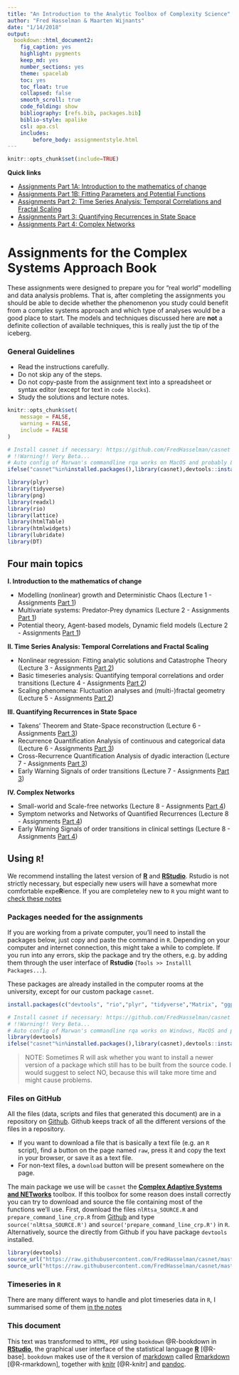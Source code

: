 ```yaml
---
title: "An Introduction to the Analytic Toolbox of Complexity Science"
author: "Fred Hasselman & Maarten Wijnants"
date: "1/14/2018"
output: 
  bookdown::html_document2: 
    fig_caption: yes
    highlight: pygments
    keep_md: yes
    number_sections: yes
    theme: spacelab
    toc: yes
    toc_float: true
    collapsed: false
    smooth_scroll: true
    code_folding: show
    bibliography: [refs.bib, packages.bib]
    biblio-style: apalike
    csl: apa.csl
    includes:
        before_body: assignmentstyle.html
---
```



```r
knitr::opts_chunk$set(include=TRUE)
```

**Quick links**

* [Assignments Part 1A: Introduction to the mathematics of change](https://darwin.pwo.ru.nl/skunkworks/courseware/1718_DCS/assignments/ASSIGNMENTS_P1A.html)
* [Assignments Part 1B: Fitting Parameters and Potential Functions](https://darwin.pwo.ru.nl/skunkworks/courseware/1718_DCS/assignments/ASSIGNMENTS_P1B.html)
* [Assignments Part 2: Time Series Analysis: Temporal Correlations and Fractal Scaling](https://darwin.pwo.ru.nl/skunkworks/courseware/1718_DCS/assignments/ASSIGNMENTS_P2.html)
* [Assignments Part 3: Quantifying Recurrences in State Space](https://darwin.pwo.ru.nl/skunkworks/courseware/1718_DCS/assignments/ASSIGNMENTS_P3.html)
* [Assignments Part 4: Complex Networks](https://darwin.pwo.ru.nl/skunkworks/courseware/1718_DCS/assignments/ASSIGNMENTS_P4.html)


# **Assignments for the Complex Systems Approach Book** {-}

These assignments were designed to prepare you for "real world" modelling and data analysis problems. That is, after completing the assignments you should be able to decide whether the phenomenon you study could benefit from a complex systems approach and which type of analyses would be a good place to start. The models and techniques discussed here are **not** a definite collection of available techniques, this is really just the tip of the iceberg.

### General Guidelines {-}

* Read the instructions carefully.
* Do not skip any of the steps.
* Do not copy-paste from the assignment text into a spreadsheet or syntax editor (except for text in `code blocks`).
* Study the solutions and lecture notes.



```r
knitr::opts_chunk$set(
	message = FALSE,
	warning = FALSE,
	include = FALSE
)

# Install casnet if necessary: https://github.com/FredHasselman/casnet
# !!Warning!! Very Beta...
# Auto config of Marwan's commandline rqa works on MacOS and probably Linux as well
ifelse("casnet"%in%installed.packages(),library(casnet),devtools::install_github("FredHasselman/casnet"))

library(plyr)
library(tidyverse)
library(png)
library(readxl)
library(rio)
library(lattice)
library(htmlTable)
library(htmlwidgets)
library(lubridate)
library(DT)
```   

## **Four main topics** {-}

**I. Introduction to the mathematics of change**

- Modelling (nonlinear) growth and Deterministic Chaos (Lecture 1 - Assignments [Part 1]((https://darwin.pwo.ru.nl/skunkworks/courseware/1718_DCS/assignments/ASSIGNMENTS_P1.html)))
- Multivariate systems: Predator-Prey dynamics (Lecture 2 - Assignments [Part 1]((https://darwin.pwo.ru.nl/skunkworks/courseware/1718_DCS/assignments/ASSIGNMENTS_P1.html)))
- Potential theory, Agent-based models, Dynamic field models (Lecture 2 - Assignments [Part 1]((https://darwin.pwo.ru.nl/skunkworks/courseware/1718_DCS/assignments/ASSIGNMENTS_P1.html)))

**II. Time Series Analysis: Temporal Correlations and Fractal Scaling**

- Nonlinear regression: Fitting analytic solutions and Catastrophe Theory (Lecture 3 - Assignments [Part 2]((https://darwin.pwo.ru.nl/skunkworks/courseware/1718_DCS/assignments/ASSIGNMENTS_P2.html)))
- Basic timeseries analysis: Quantifying temporal correlations and order transitions (Lecture 4 - Assignments [Part 2]((https://darwin.pwo.ru.nl/skunkworks/courseware/1718_DCS/assignments/ASSIGNMENTS_P2.html)))
- Scaling phenomena: Fluctuation analyses and (multi-)fractal geometry (Lecture 5 - Assignments [Part 2]((https://darwin.pwo.ru.nl/skunkworks/courseware/1718_DCS/assignments/ASSIGNMENTS_P2.html)))

**III. Quantifying Recurrences in State Space**

- Takens’ Theorem and State-Space reconstruction (Lecture 6 - Assignments [Part 3]((https://darwin.pwo.ru.nl/skunkworks/courseware/1718_DCS/assignments/ASSIGNMENTS_P3.html)))
- Recurrence Quantification Analysis of continuous and categorical data (Lecture 6 - Assignments [Part 3]((https://darwin.pwo.ru.nl/skunkworks/courseware/1718_DCS/assignments/ASSIGNMENTS_P3.html)))
- Cross-Recurrence Quantification Analysis of dyadic interaction (Lecture 7 - Assignments [Part 3]((https://darwin.pwo.ru.nl/skunkworks/courseware/1718_DCS/assignments/ASSIGNMENTS_P3.html)))
- Early Warning Signals of order transitions (Lecture 7 - Assignments [Part 3]((https://darwin.pwo.ru.nl/skunkworks/courseware/1718_DCS/assignments/ASSIGNMENTS_P3.html)))

**IV. Complex Networks**

- Small-world and Scale-free networks (Lecture 8 - Assignments [Part 4]((https://darwin.pwo.ru.nl/skunkworks/courseware/1718_DCS/assignments/ASSIGNMENTS_P4.html)))
- Symptom networks and Networks of Quantified Recurrences (Lecture 8 - Assignments [Part 4]((https://darwin.pwo.ru.nl/skunkworks/courseware/1718_DCS/assignments/ASSIGNMENTS_P4.html)))
- Early Warning Signals of order transitions in clinical settings (Lecture 8 - Assignments [Part 4]((https://darwin.pwo.ru.nl/skunkworks/courseware/1718_DCS/assignments/ASSIGNMENTS_P4.html)))


## Using `R`! {-}

We recommend installing the latest version of [**R**](https://www.r-project.org) and [**RStudio**](https://www.rstudio.com). Rstudio is not strictly necessary, but especially new users will have a somewhat more comfortable expe**R**ience. If you are completeley new to `R` you might want to [check these notes](#prep)

### Packages needed for the assignments {-}

If you are working from a private computer, you'll need to install the packages below, just copy and paste the command in `R`. Depending on your computer and internet connection, this might take a while to complete. If you run into any errors, skip the package and try the others, e.g. by adding them through the user interface of **Rstudio** (`Tools >> Installl Packages...`).

These packages are already installed in the computer rooms at the university, except for our custom package `casnet`.

```r
install.packages(c("devtools", "rio","plyr", "tidyverse","Matrix", "ggplot2", "lattice", "latticeExtra", "grid", "gridExtra", "scales", "dygraphs","rgl", "plot3D","fractal", "nonlinearTseries", "crqa","signal", "sapa", "ifultools", "pracma", "nlme", "lme4", "lmerTest", "minpack.lm", "igraph","qgraph","graphicalVAR","bootGraph","IsingSampler","IsingFit"), dependencies = TRUE)

# Install casnet if necessary: https://github.com/FredHasselman/casnet
# !!Warning!! Very Beta...
# Auto config of Marwan's commandline rqa works on Windows, MacOS and probably Linux as well
library(devtools)
ifelse("casnet"%in%installed.packages(),library(casnet),devtools::install_github("FredHasselman/casnet"))
```

> NOTE: Sometimes R will ask whether you want to install a newer version of a package which still has to be built from the source code. I would suggest to select NO, because this will take more time and might cause problems. 


### Files on GitHub {-}

All the files (data, scripts and files that generated this document) are in a repository on [Github](https://github.com/FredHasselman/The-Complex-Systems-Approach-Book). Github keeps track of all the different versions of the files in a repository.

* If you want to download a file that is basically a text file (e.g. an `R` script), find a button on the page named `raw`, press it and copy the text in your browser, or save it as a text file.
* For non-text files, a `download` button will be present somewhere on the page.

The main package we use will be `casnet` the [**Complex Adaptive Systems and NETworks**](https://github.com/FredHasselman/casnet) toolbox. If this toolbox for some reason does install correctly you can try to download and source the file containing most of the functions we'll use.
First, download the files `nlRtsa_SOURCE.R` and `prepare_command_line_crp.R` from [Github](https://github.com/FredHasselman/casnet/R) and type `source('nlRtsa_SOURCE.R')` and `source('prepare_command_line_crp.R')` in `R`. Alternatively, source the directly from Github if you have package `devtools` installed.
```r
library(devtools)
source_url("https://raw.githubusercontent.com/FredHasselman/casnet/master/R/prepare_command_line_crp.R")
source_url("https://raw.githubusercontent.com/FredHasselman/casnet/master/R/nlRtsa_SOURCE.R")
```

### Timeseries in `R` {-}

There are many different ways to handle and plot timeseries data in `R`, I summarised some of them [in the notes](#tsPlot)

### This document {-}

This text was transformed to `HTML`, `PDF` using `bookdown` @R-bookdown in [**RStudio**](https://www.rstudio.com), the graphical user interface of the statistical language [**R**](https://www.r-project.org) [@R-base]. `bookdown` makes use of the `R` version of [markdown](https://en.wikipedia.org/wiki/Markdown) called [Rmarkdown](http://rmarkdown.rstudio.com) [@R-rmarkdown], together with [knitr](http://yihui.name/knitr/) [@R-knitr] and [pandoc](http://pandoc.org). 

